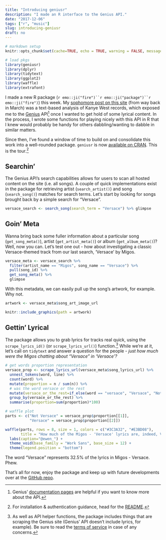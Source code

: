 ```yaml
---
title: "Introducing geniusr"
description: "I made an R interface to the Genius API."
date: "2017-12-06"
tags: ["r", "music"]
slug: introducing-geniusr
draft: no
---
```


```r
# markdown setup
knitr::opts_chunk$set(cache=TRUE, echo = TRUE, warning = FALSE, message = FALSE)

# load pkgs
library(geniusr)
library(dplyr)
library(tidytext)
library(ggplot2)
library(waffle)
library(extrafont)
```

I made a new R package (`r emo::ji("fire")``r emo::ji("package")``r emo::ji("fire")`) this week. My [sophomore post on this site](https://ewenme.rbind.io/blog/2017-03-20-kanye_sentiment_analysis/) (from way back in March) was a text-based analysis of Kanye West records, which exposed me to the [Genius](https://genius.com/) API[^documentation] once I wanted to get hold of some lyrical content. In the process, I wrote some functions for playing nicely with this API in R that I knew would probably be handy for others dabbling/wanting to dabble in similar matters.

Since then, I've found a window of time to build on and consolidate this work into a well-rounded package. `geniusr` is now [available on CRAN](https://cran.r-project.org/web/packages/geniusr/index.html). This is the tour.[^admin] 

## Searchin'

The Genius API's search capabilities allows for users to scan all hosted content on the site (i.e. all songs). A couple of quick implementations exist in the package for retrieving artist (`search_artist()`) and song (`search_song()`) matches for search terms. Let's start by looking for songs brought back by a simple search for "Versace".

```r
versace_search <- search_song(search_term = "Versace") %>% glimpse
```

## Goin' Meta

Wanna bring back some fuller information about a particular song (`get_song_meta()`), artist (`get_artist_meta()`) or album (`get_album_meta()`)? Well, now you can. Let's test one out - how about investigating a classic Versace-themed track from our last search, 'Versace' by Migos.

```r
versace_meta <- versace_search %>% 
  filter(artist_name == "Migos", song_name == "Versace") %>% 
  pull(song_id) %>% 
  get_song_meta() %>% 
  glimpse
```

With this metadata, we can easily pull up the song's artwork, for example. Why not.

```r
artwork <- versace_meta$song_art_image_url

knitr::include_graphics(path = artwork)
```

## Gettin' Lyrical

The package allows you to grab lyrics for tracks real quick, using the `scrape_lyrics_id()` (or `scrape_lyrics_url()`) function.[^scrape] While we're at it, let's call on `tidytext` and answer a question for the people - *just how much were the Migos chatting about "Versace" in 'Versace'?*

```r
# get words proportion representation
versace_prop <- scrape_lyrics_url(versace_meta$song_lyrics_url) %>%
  unnest_tokens(word, line) %>%
  count(word) %>%
  mutate(proportion = n / sum(n)) %>%
  # was the word versace or the rest
  mutate(versace_or_the_rest=if_else(word == "versace", "Versace", "Not Versace")) %>%
  group_by(versace_or_the_rest) %>%
  summarise(proportion=sum(proportion)*100)

# waffle plot
parts <- c("Not Versace" = versace_prop$proportion[[1]],
           "Versace" = versace_prop$proportion[[2]])

waffle(parts, rows = 8, size = 1, colors = c("#3C3A32", "#E3BD08"), 
       title = "How much of the Migos - 'Versace' lyrics are, indeed, Versace?") +
  labs(caption="@ewen_") +
  theme_void(base_family = "Work Sans", base_size = 12) +
  theme(legend.position = "bottom")
```

The word "Versace" represents 32.5% of the lyrics in Migos - Versace. Phew.

That's all for now, enjoy the package and keep up with future developments over at the [GitHub repo](https://github.com/ewenme/geniusr).

[^documentation]: Genius' [documentation pages](https://docs.genius.com/) are helpful if you want to know more about the API.
[^admin]: For installation & authentication guidance, head for the [README](https://github.com/ewenme/geniusr). 
[^scrape]: As well as API helper functions, the package includes things that are scraping the Genius site (Genius' API doesn't include lyrics, for example). Be sure to read the [terms of service](https://genius.com/static/terms) in case of any concerns.
